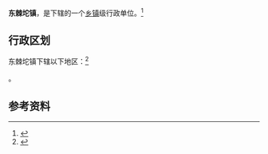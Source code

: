 {{中国乡级行政区|12/02/21/112/000}}

'''东棘坨镇'''，是{{PRC admin/fullname|12/02/21/112/000|3}}下辖的一个[[乡镇|乡镇]]级行政单位。<ref>{{PRC admin/ref sgc|{{PRC admin/parent|12/02/21/112/000}}}}</ref>

== 行政区划 ==

东棘坨镇下辖以下地区：<ref>{{PRC admin/ref sgc|12/02/21/112/000}}</ref>

{{PRC admin/children|12/02/21/112/000}}。

== 参考资料 ==

{{reflist}}

{{行政区划小作品}}
{{PRC admin/navcat|12/02/21/112/000}}